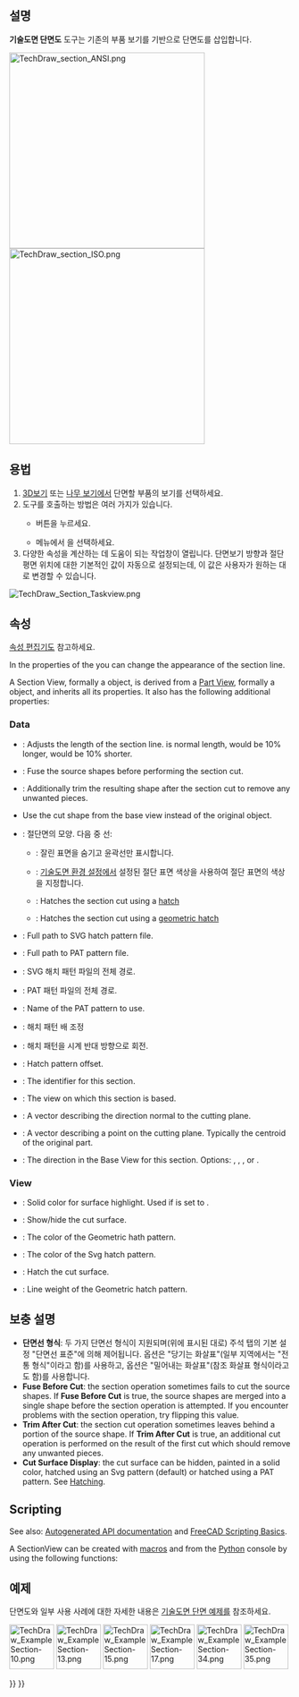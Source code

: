 <languages/>

{{Docnav
|[[TechDraw_BrokenView|BrokenView]]
|[[TechDraw_ComplexSection/ko|복합 단면]]
|[[TechDraw_Workbench/ko|기술도면 작업대]]
|IconL=TechDraw_BrokenView.svg
|IconR=TechDraw_ComplexSection.svg
|IconC=Workbench_TechDraw.svg
}}

{{GuiCommand
|Name=기술도면 단면도
|MenuLocation=기술도면 → 기술도면 보기 → 단면도 삽입
|Workbenches=[[TechDraw_Workbench/ko|기술도면 작업대]]
|SeeAlso=[[TechDraw_ComplexSection/ko|기술도면 복합단면]], [[TechDraw_View/ko|기술도면 보기]]
}}

<span id="Description"></span>
==설명==

'''기술도면 단면도''' 도구는 기존의 부품 보기를 기반으로 단면도를 삽입합니다.

[[Image:TechDraw_section_ANSI.png|350px]]<br>
[[Image:TechDraw_section_ISO.png|350px]]
{{Caption|이미 배치된 보기를 단면하여 내부 구멍과 사선으로 채워진 절단면을 보여줍니다.<br> 위 이미지는 ANSI 화살표 형식을 보여줍니다.<br> 아래 이미지는 ISO 화살표 형식을 보여줍니다. }}

<span id="Usage"></span>
==용법==

# [[3D_view/ko|3D보기]] 또는 [[Tree_view/ko|나무 보기]]에서 단면할 부품의 보기를 선택하세요.
# 도구를 호출하는 방법은 여러 가지가 있습니다.
#* {{Button|[[Image:TechDraw_SectionView.svg|16px]] [[TechDraw_SectionView/ko|단면도 삽입]]}} 버튼을 누르세요.
#* 메뉴에서 {{MenuCommand|기술도면 → 기술도면 보기 → [[Image:TechDraw_SectionView.svg|16px]] 단면도 삽입}}을 선택하세요.
# 다양한 속성을 계산하는 데 도움이 되는 작업창이 열립니다. 단면보기 방향과 절단평면 위치에 대한 기본적인 값이 자동으로 설정되는데, 이 값은 사용자가 원하는 대로 변경할 수 있습니다.

[[Image:TechDraw_Section_Taskview.png]]
{{Caption|보기의 절단면을 정의하는 작업창}}

<span id="Properties"></span>
==속성==

[[Property_editor/ko|속성 편집기]]도 참고하세요.

In the properties of the {{PropertyData|Base View}} you can change the appearance of the section line.

A Section View, formally a {{Incode|TechDraw::DrawViewSection}} object, is derived from a [[TechDraw_View#Properties_Part_View|Part View]], formally a {{Incode|TechDraw::DrawViewPart}} object, and inherits all its properties. It also has the following additional properties:

=== Data ===

{{TitleProperty|Appearance}}

* {{PropertyData|Section Line Stretch|FloatConstraint}}: Adjusts the length of the section line. {{Value|1.0}} is normal length,  {{Value|1.1}} would be 10% longer,  {{Value|0.9}} would be 10% shorter. {{Version|1.0}}

{{TitleProperty|Cut Operation}}

* {{PropertyData|Fuse Before Cut|Bool}}: Fuse the source shapes before performing the section cut.
* {{PropertyData|Trim After Cut|Bool}}: Additionally trim the resulting shape after the section cut to remove any unwanted pieces. {{Version|0.21}}
* {{PropertyData|Use Previous Cut|Bool}} Use the cut shape from the base view instead of the original object. {{Version|1.0}}

{{TitleProperty|Cut Surface Format}}

* {{PropertyData|Cut Surface Display|Enumeration}}: 절단면의 모양. 다음 중 선:
** {{Value|Hide}}: 잘린 표면을 숨기고 윤곽선만 표시합니다.
** {{Value|Color}}: [[TechDraw_Preferences/ko|기술도면 환경 설정]]에서 설정된 절단 표면 색상을 사용하여 절단 표면의 색상을 지정합니다.
** {{Value|SvgHatch}}: Hatches the section cut using a [[TechDraw_Hatch|hatch]] 
** {{Value|PatHatch}}: Hatches the section cut using a [[TechDraw_GeometricHatch|geometric hatch]]
* {{PropertyData|File Hatch Pattern|File}}: Full path to SVG hatch pattern file.
* {{PropertyData|File Geom Pattern|File}}: Full path to PAT pattern file.
* {{PropertyData|Svg Included|FileIncluded}}: SVG 해치 패턴 파일의 전체 경로.
* {{PropertyData|Pat Included|FileIncluded}}: PAT 패턴 파일의 전체 경로.
* {{PropertyData|Name Geom Pattern|String}}: Name of the PAT pattern to use.
* {{PropertyData|Hatch Scale|Float}}: 해치 패턴 배 조정
* {{PropertyData|Hatch Rotation|Float}}: 해치 패턴을 시계 반대 방향으로 회전.{{Version/ko|0.21}}
* {{PropertyData|Hatch Offset|Vector|Hidden}}: Hatch pattern offset. {{Version|0.21}}

{{TitleProperty|Section}}

* {{PropertyData|Section Symbol|String}}: The identifier for this section.
* {{PropertyData|Base View|Link}}: The view on which this section is based.
* {{PropertyData|Section Normal|Vector}}: A vector describing the direction normal to the cutting plane.
* {{PropertyData|Section Origin|Vector}}: A vector describing a point on the cutting plane. Typically the centroid of the original part.
* {{PropertyData|Section Direction|Enumeration}}: The direction in the Base View for this section. Options: {{Value|Aligned}}, {{Value|Right}}, {{Value|Left}}, {{Value|Up}} or {{Value|Down}}.

=== View ===

{{TitleProperty|Cut Surface}}

* {{PropertyView|Cut Surface Color|Color}}: Solid color for surface highlight. Used if {{PropertyData|Cut Surface Display}} is set to {{Value|Color}}.
* {{PropertyView|Show Cut Surface|Bool|Hidden}}: Show/hide the cut surface.

{{TitleProperty|Surface Hatch}}

* {{PropertyView|Geom Hatch Color|Color}}: The color of the Geometric hath pattern.
* {{PropertyView|Hatch Color|Color}}: The color of the Svg hatch pattern.
* {{PropertyView|Hatch Cut Surface|Bool|Hidden}}: Hatch the cut surface.
* {{PropertyView|Weight Pattern|Float}}: Line weight of the Geometric hatch pattern.

<span id="Notes"></span>
== 보충 설명 ==

* '''단면선 형식''': 두 가지 단면선 형식이 지원되며(위에 표시된 대로) 주석 탭의 기본 설정 "단면선 표준"에 의해 제어됩니다. {{Value|ANSI}} 옵션은 "당기는 화살표"(일부 지역에서는 "전통 형식"이라고 함)를 사용하고, {{Value|ISO}} 옵션은 "밀어내는 화살표"(참조 화살표 형식이라고도 함)를 사용합니다.
* '''Fuse Before Cut''': the section operation sometimes fails to cut the source shapes. If '''Fuse Before Cut''' is true, the source shapes are merged into a single shape before the section operation is attempted. If you encounter problems with the section operation, try flipping this value.
* '''Trim After Cut''': the section cut operation sometimes leaves behind a portion of the source shape. If '''Trim After Cut''' is true, an additional cut operation is performed on the result of the first cut which should remove any unwanted pieces.
* '''Cut Surface Display''': the cut surface can be hidden, painted in a solid color, hatched using an Svg pattern (default) or hatched using a PAT pattern. See [[TechDraw_Hatching|Hatching]].

==Scripting==

See also: [https://freecad.github.io/SourceDoc/ Autogenerated API documentation] and [[FreeCAD_Scripting_Basics|FreeCAD Scripting Basics]].

A SectionView can be created with [[Macros|macros]] and from the [[Python|Python]] console by using the following functions:

{{Code|code=
doc = FreeCAD.ActiveDocument
box = doc.Box
page = doc.Page

view = doc.addObject("TechDraw::DrawViewPart", "View")
page.addView(view)
view.Source = box
view.Direction = (0, 0, 1)

section = doc.addObject("TechDraw::DrawViewSection", "Section")
page.addView(section)
section.Source = box
section.BaseView = view
section.Direction = (0, 1, 0)
section.SectionNormal = (-1, 0, 0)

doc.recompute()
}}

<span id="Examples"></span>
==예제==

단면도와 일부 사용 사례에 대한 자세한 내용은 [[TechDraw_Section_Examples/ko|기술도면 단면 예제]]를 참조하세요.

[[Image:TechDraw_ExampleSection-10.png|80px|link=]]
[[Image:TechDraw_ExampleSection-13.png|80px|link=]]
[[Image:TechDraw_ExampleSection-15.png|80px|link=]]
[[Image:TechDraw_ExampleSection-17.png|80px|link=]]
[[Image:TechDraw_ExampleSection-34.png|80px|link=]]
[[Image:TechDraw_ExampleSection-35.png|80px|link=]]
 


{{Docnav
|[[TechDraw_BrokenView|BrokenView]]
|[[TechDraw_ComplexSection/ko|복합 단면]]
|[[TechDraw_Workbench/ko|기술도면 작업대]]
|IconL=TechDraw_BrokenView.svg
|IconR=TechDraw_ComplexSection.svg
|IconC=Workbench_TechDraw.svg
}}

{{TechDraw_Tools_navi{{#translation:}}}}
{{Userdocnavi{{#translation:}}}}